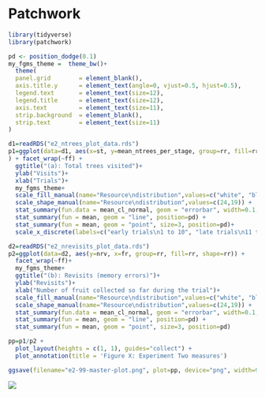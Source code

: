 # Patchwork {.unnumbered}

```r
library(tidyverse)
library(patchwork)
```


```r

pd <- position_dodge(0.1)
my_fgms_theme =  theme_bw()+
  theme(
  panel.grid        = element_blank(), 
  axis.title.y      = element_text(angle=0, vjust=0.5, hjust=0.5), 
  legend.text       = element_text(size=12), 
  legend.title      = element_text(size=12), 
  axis.text         = element_text(size=11),
  strip.background  = element_blank(),
  strip.text        = element_text(size=11)
)

d1=readRDS("e2_ntrees_plot_data.rds")
p1=ggplot(data=d1, aes(x=st, y=mean_ntrees_per_stage, group=rr, fill=rr, shape=rr)
) + facet_wrap(~ff) +
  ggtitle("(a): Total trees visited")+
  ylab("Visits")+
  xlab("Trials")+
  my_fgms_theme+  
  scale_fill_manual(name="Resource\ndistribution",values=c("white", "black")) +
  scale_shape_manual(name="Resource\ndistribution",values=c(24,19)) +
  stat_summary(fun.data = mean_cl_normal, geom = "errorbar", width=0.1, position=pd) +
  stat_summary(fun = mean, geom = "line", position=pd) + 
  stat_summary(fun = mean, geom = "point", size=3, position=pd)+
  scale_x_discrete(labels=c("early trials\n1 to 10", "late trials\n11 to 20"))

d2=readRDS("e2_nrevisits_plot_data.rds")
p2=ggplot(data=d2, aes(y=nrv, x=fr, group=rr, fill=rr, shape=rr)) +
  facet_wrap(~ff)+
  my_fgms_theme+
  ggtitle("(b): Revisits (memory errors)")+
  ylab("Revisits")+
  xlab("Number of fruit collected so far during the trial")+
  scale_fill_manual(name="Resource\ndistribution",values=c("white", "black")) +
  scale_shape_manual(name="Resource\ndistribution",values=c(24,19)) +
  stat_summary(fun.data = mean_cl_normal, geom = "errorbar", width=0.1, position=pd) +
  stat_summary(fun = mean, geom = "line", position=pd) + 
  stat_summary(fun = mean, geom = "point", size=3, position=pd)

pp=p1/p2 +
  plot_layout(heights = c(1, 1), guides="collect") +
  plot_annotation(title = 'Figure X: Experiment Two measures')

ggsave(filename="e2-99-master-plot.png", plot=pp, device="png", width=9, height=12)
```

![](e2-99-master-plot.png)
